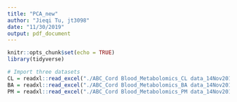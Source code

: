 ```yaml
---
title: "PCA_new"
author: "Jieqi Tu, jt3098"
date: "11/30/2019"
output: pdf_document
---
```


```r
knitr::opts_chunk$set(echo = TRUE)
library(tidyverse)
```

```r
# Import three datasets
CL = readxl::read_excel("./ABC_Cord Blood_Metabolomics_CL data_14Nov2019.xlsx") %>% as.data.frame()
BA = readxl::read_excel("./ABC_Cord Blood_Metabolomics_BA data_14Nov2019.xlsx") %>% as.data.frame()
PM = readxl::read_excel("./ABC_Cord Blood_Metabolomics_PM data_14Nov2019.xlsx") %>% as.data.frame()
```

